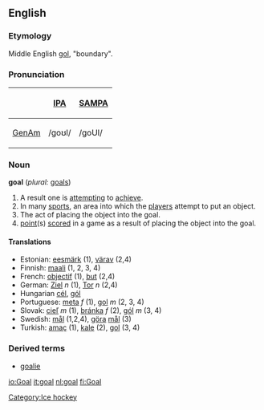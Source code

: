 ==English==
===Etymology===
Middle English [[gol]], "boundary".  

===Pronunciation===
{| border=1 cellpadding=5
! !! [[w:IPA|IPA]] !! [[w:SAMPA|SAMPA]]
|-
! [[GenAm]]
| /ɡoʊl/ || /goUl/
|}


===Noun===
'''goal''' (''plural:'' [[goals]])

# A result one is [[attempt]]ing to [[achieve]].
# In many [[sport]]s, an area into which the [[player]]s attempt to put an object.
# The act of placing the object into the goal.
# [[point]](s) [[score]]d in a game as a result of placing the object into the goal.

====Translations====
*Estonian: [[eesmärk]] (1), [[värav]] (2,4)
*Finnish: [[maali]] (1, 2, 3, 4)
*French: [[objectif]] (1), [[but]] (2,4)
*German: [[Ziel]] ''n'' (1), [[Tor]] ''n'' (2,4)
*Hungarian [[cél]], [[gól]]
*Portuguese: [[meta]] ''f'' (1), [[gol]] ''m'' (2, 3, 4)
*Slovak: [[cieľ]] ''m'' (1), [[bránka]] ''f'' (2), [[gól]] ''m'' (3, 4)
*Swedish: [[mål]] (1,2,4), [[göra]] [[mål]] (3)
*Turkish: [[amaç]] (1), [[kale]] (2), [[gol]] (3, 4)

[[Category:Ice hockey]]

===Derived terms===
*[[goalie]]

[[io:Goal]]
[[it:goal]]
[[nl:goal]]
[[fi:Goal]]